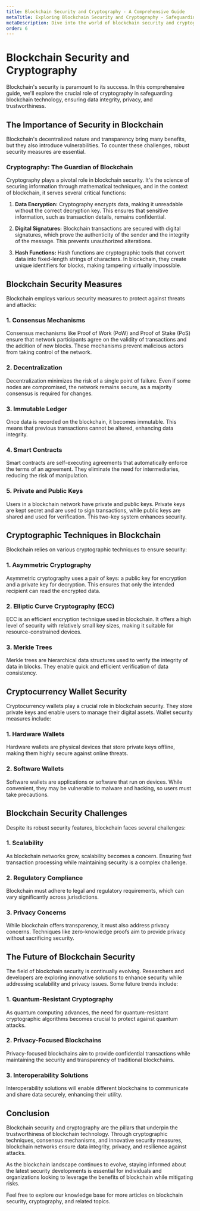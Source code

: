 ```yaml
---
title: Blockchain Security and Cryptography - A Comprehensive Guide
metaTitle: Exploring Blockchain Security and Cryptography - Safeguarding Digital Assets
metaDescription: Dive into the world of blockchain security and cryptography. Learn how blockchain technology ensures data integrity and privacy through cryptographic techniques.
order: 6
---
```


# Blockchain Security and Cryptography

Blockchain's security is paramount to its success. In this comprehensive guide, we'll explore the crucial role of cryptography in safeguarding blockchain technology, ensuring data integrity, privacy, and trustworthiness.

## The Importance of Security in Blockchain

Blockchain's decentralized nature and transparency bring many benefits, but they also introduce vulnerabilities. To counter these challenges, robust security measures are essential.

### Cryptography: The Guardian of Blockchain

Cryptography plays a pivotal role in blockchain security. It's the science of securing information through mathematical techniques, and in the context of blockchain, it serves several critical functions:

1. **Data Encryption:** Cryptography encrypts data, making it unreadable without the correct decryption key. This ensures that sensitive information, such as transaction details, remains confidential.

2. **Digital Signatures:** Blockchain transactions are secured with digital signatures, which prove the authenticity of the sender and the integrity of the message. This prevents unauthorized alterations.

3. **Hash Functions:** Hash functions are cryptographic tools that convert data into fixed-length strings of characters. In blockchain, they create unique identifiers for blocks, making tampering virtually impossible.

## Blockchain Security Measures

Blockchain employs various security measures to protect against threats and attacks:

### 1. Consensus Mechanisms

Consensus mechanisms like Proof of Work (PoW) and Proof of Stake (PoS) ensure that network participants agree on the validity of transactions and the addition of new blocks. These mechanisms prevent malicious actors from taking control of the network.

### 2. Decentralization

Decentralization minimizes the risk of a single point of failure. Even if some nodes are compromised, the network remains secure, as a majority consensus is required for changes.

### 3. Immutable Ledger

Once data is recorded on the blockchain, it becomes immutable. This means that previous transactions cannot be altered, enhancing data integrity.

### 4. Smart Contracts

Smart contracts are self-executing agreements that automatically enforce the terms of an agreement. They eliminate the need for intermediaries, reducing the risk of manipulation.

### 5. Private and Public Keys

Users in a blockchain network have private and public keys. Private keys are kept secret and are used to sign transactions, while public keys are shared and used for verification. This two-key system enhances security.

## Cryptographic Techniques in Blockchain

Blockchain relies on various cryptographic techniques to ensure security:

### 1. Asymmetric Cryptography

Asymmetric cryptography uses a pair of keys: a public key for encryption and a private key for decryption. This ensures that only the intended recipient can read the encrypted data.

### 2. Elliptic Curve Cryptography (ECC)

ECC is an efficient encryption technique used in blockchain. It offers a high level of security with relatively small key sizes, making it suitable for resource-constrained devices.

### 3. Merkle Trees

Merkle trees are hierarchical data structures used to verify the integrity of data in blocks. They enable quick and efficient verification of data consistency.

## Cryptocurrency Wallet Security

Cryptocurrency wallets play a crucial role in blockchain security. They store private keys and enable users to manage their digital assets. Wallet security measures include:

### 1. Hardware Wallets

Hardware wallets are physical devices that store private keys offline, making them highly secure against online threats.

### 2. Software Wallets

Software wallets are applications or software that run on devices. While convenient, they may be vulnerable to malware and hacking, so users must take precautions.

## Blockchain Security Challenges

Despite its robust security features, blockchain faces several challenges:

### 1. Scalability

As blockchain networks grow, scalability becomes a concern. Ensuring fast transaction processing while maintaining security is a complex challenge.

### 2. Regulatory Compliance

Blockchain must adhere to legal and regulatory requirements, which can vary significantly across jurisdictions.

### 3. Privacy Concerns

While blockchain offers transparency, it must also address privacy concerns. Techniques like zero-knowledge proofs aim to provide privacy without sacrificing security.

## The Future of Blockchain Security

The field of blockchain security is continually evolving. Researchers and developers are exploring innovative solutions to enhance security while addressing scalability and privacy issues. Some future trends include:

### 1. Quantum-Resistant Cryptography

As quantum computing advances, the need for quantum-resistant cryptographic algorithms becomes crucial to protect against quantum attacks.

### 2. Privacy-Focused Blockchains

Privacy-focused blockchains aim to provide confidential transactions while maintaining the security and transparency of traditional blockchains.

### 3. Interoperability Solutions

Interoperability solutions will enable different blockchains to communicate and share data securely, enhancing their utility.

## Conclusion

Blockchain security and cryptography are the pillars that underpin the trustworthiness of blockchain technology. Through cryptographic techniques, consensus mechanisms, and innovative security measures, blockchain networks ensure data integrity, privacy, and resilience against attacks.

As the blockchain landscape continues to evolve, staying informed about the latest security developments is essential for individuals and organizations looking to leverage the benefits of blockchain while mitigating risks.

Feel free to explore our knowledge base for more articles on blockchain security, cryptography, and related topics.
